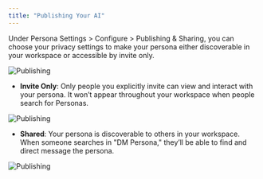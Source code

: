 ```yaml
---
title: "Publishing Your AI"
---
```


Under Persona Settings > Configure > Publishing & Sharing, you can choose your privacy settings to make your persona either discoverable in your workspace or accessible by invite only.

![Publishing](/images/pub1.png)

- **Invite Only**: Only people you explicitly invite can view and interact with your persona. It won’t appear throughout your workspace when people search for Personas.

![Publishing](/images/pub2.png)

- **Shared**: Your persona is discoverable to others in your workspace. When someone searches in "DM Persona," they’ll be able to find and direct message the persona.

![Publishing](/images/pub3.png)



